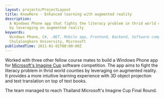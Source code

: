 ```yaml
---
layout: projects/ProjectLayout
title: KnowMore - Enhanced learning with augmented reality
description:
  A Windows Phone app that fights the literacy problem in thrid world counties
  by leveraging on augmented reality
keywords:
  Windows Phone, C#, .NET, Mobile app, Frontend, Backend, Software competition,
  Chulalongkorn University, Microsoft
publishedTime: 2011-01-01T00:00:00Z
---
```


Worked with three other fellow course mates to build a Windows Phone app for
[Microsoft's Imagine Cup](https://imaginecup.microsoft.com) software
competition. The app aims to fight the literacy problem in thrid world counties
by leveraging on augmented reality. It provides a more intuitive learning
experience with 3D object projection and text translation on top of text books.

The team managed to reach Thailand Microsoft's Imagine Cup Final Round.
